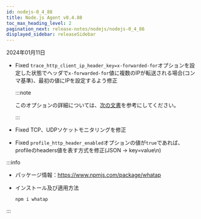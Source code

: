 ```yaml
---
id: nodejs-0_4_88
title: Node.js Agent v0.4.88
toc_max_heading_level: 2
pagination_next: release-notes/nodejs/nodejs-0_4_86
displayed_sidebar: releaseSidebar
---
```


2024年01月11日

- <Status>Fixed</Status> <code>trace_http_client_ip_header_key=x-forwarded-for</code>オプションを設定した状態でヘッダで<code>x-forwarded-for</code>値に複数のIPが転送される場合(コンマ基準)、最初の値にIPを設定するよう修正

  :::note

  このオプションの詳細については、[次の文書](../../nodejs/agent-number-of-user#trace_http_client_ip_header_key)を参考にしてください。

  :::

- <Status>Fixed</Status> TCP、UDPソケットモニタリングを修正

- <Status>Fixed</Status> <code>profile_http_header_enabled</code>オプションの値が<code>true</code>であれば、profileのheaders値を表す方式を修正(JSON → key=value\n)

:::info

- パッケージ情報：https://www.npmjs.com/package/whatap

- インストール及び適用方法

  ```bash
  npm i whatap
  ```

:::
